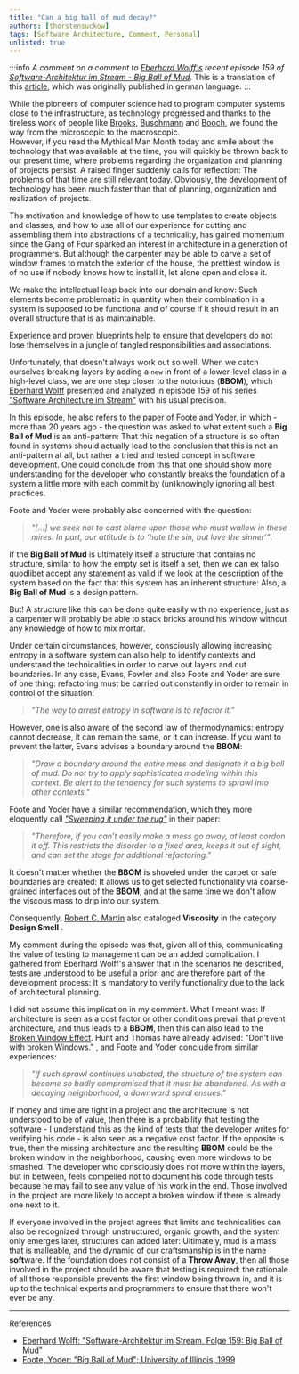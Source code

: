 ```yaml
---
title: "Can a big ball of mud decay?"
authors: [thorstensuckow]
tags: [Software Architecture, Comment, Personal]
unlisted: true
---
```




:::info
_A comment on a comment to [Eberhard Wolff's](https://ewolff.com/) recent episode 159 of [Software-Architektur im Stream - Big Ball of Mud](https://software-architektur.tv/2023/03/31/folge159.html)_. This is a translation of this [article](/blog/2023/04/14/big-ball-of-mud-decay), which was originally published in german language.
:::


While the pioneers of computer science had to program computer systems close to the infrastructure, as technology progressed and thanks to the tireless work of people like  [Brooks](https://en.wikipedia.org/wiki/Fred_Brooks), [Buschmann](https://en.wikipedia.org/wiki/Pattern-Oriented_Software_Architecture) and [Booch](https://en.wikipedia.org/wiki/Grady_Booch), we found the way from the microscopic to the macroscopic. <br />
However, if you read the Mythical Man Month <BibRef name="MMM" /> today and smile about the technology that was available at the time, you will quickly be thrown back to our present time, where problems regarding the organization and planning of projects persist. A raised finger suddenly calls for reflection: The problems of that time are still relevant today. Obviously, the development of technology has been much faster than that of planning, organization and realization of projects.

The motivation and knowledge of how to use templates to create objects and classes, and how to use all of our experience for cutting and assembling them into abstractions of a technicality, has gained momentum since the Gang of Four <BibRef name="Gof" />  sparked an interest in architecture in a generation of programmers. But although the carpenter may be able to carve a set of window frames to match the exterior of the house, the prettiest window is of no use if nobody knows how to install it, let alone open and close it.

We make the intellectual leap back into our domain and know: Such elements become problematic in quantity when their combination in a system is supposed to be functional and of course if it should result in an overall structure that is as maintainable.

Experience and proven blueprints help to ensure that developers do not lose themselves in a jungle of tangled responsibilities and associations.

Unfortunately, that doesn't always work out so well. When we catch ourselves breaking layers by adding a `new` in front of a lower-level class in a high-level class, we are one step closer to the notorious **<GlosRef name="Big Ball of Mud" file="sd.bigballofmud" />** (**BBOM**), which [Eberhard Wolff](https://ewolff.com) presented and analyzed in episode 159 of his series ["Software Architecture im Stream"](https://software-architektur.tv/2023/03/31/folge159.html) with his usual precision.

In this episode, he also refers to the paper of Foote and Yoder, in which - more than 20 years ago - the question was asked to what extent such a **Big Ball of Mud** is an anti-pattern: That this negation of a structure is so often found in systems should actually lead to the conclusion that this is not an anti-pattern at all, but rather a tried and tested concept in software development. One could conclude from this that one should show more understanding for the developer who constantly breaks the foundation of a system a little more with each commit by (un)knowingly ignoring all best practices.

Foote and Yoder were probably also concerned with the question:

> _"[…] we seek not to cast blame upon those who must wallow in these mires. In part, our attitude is to ‘hate the sin, but love the sinner‘"_.

If the **Big Ball of Mud** is ultimately itself a structure that contains no structure, similar to how the empty set is itself a set, then we can ex falso quodlibet accept any statement as valid if we look at the description of the system based on the fact that this system has an inherent structure: Also, a **Big Ball of Mud** is a design pattern.

But! A structure like this can be done quite easily with no experience, just as a carpenter will probably be able to stack bricks around his window without any knowledge of how to mix mortar.

Under certain circumstances, however, consciously allowing increasing entropy in a software system can also help to identify contexts and understand the technicalities in order to carve out layers and cut boundaries. In any case, Evans, Fowler and also Foote and Yoder are sure of one thing: refactoring must be carried out constantly in order to remain in control of the situation:

> _"The way to arrest entropy in software is to refactor it."_

However, one is also aware of the second law of thermodynamics: entropy cannot decrease, it can remain the same, or it can increase. If you want to prevent the latter, Evans advises a boundary around the **BBOM**:

> _"Draw a boundary around the entire mess and designate it a big ball of mud. Do not try to apply sophisticated modeling within this context. Be alert to the tendency for such systems to sprawl into other contexts."_ <BibRef name="DDDR" pp="38" />

Foote and Yoder have a similar recommendation, which they more eloquently call [_"Sweeping it under the rug"_](http://www.laputan.org/mud/mud.html#SweepingItUnderTheRug) in their paper:

> _"Therefore, if you can’t easily make a mess go away, at least cordon it off. This restricts the disorder to a fixed area, keeps it out of sight, and can set the stage for additional refactoring."_

It doesn't matter whether the **BBOM** is shoveled under the carpet or safe boundaries are created: It allows us to get selected functionality via coarse-grained interfaces out of the **BBOM**, and at the same time we don't allow the viscous mass to drip into our system.

Consequently, [Robert C. Martin](https://en.wikipedia.org/wiki/Robert_C._Martin) also cataloged **Viscosity** in the category **Design Smell** <BibRef name="ASD" pp="88" />.

My comment during the episode was that, given all of this, communicating the value of testing to management can be an added complication. I gathered from Eberhard Wolff's answer that in the scenarios he described, tests are understood to be useful a priori and are therefore part of the development process: It is mandatory to verify functionality due to the lack of architectural planning.

I did not assume this implication in my comment. What I meant was: If architecture is seen as a cost factor or other conditions prevail that prevent architecture, and thus leads to a **BBOM**, then this can also lead to the [Broken Window Effect](https://en.wikipedia.org/wiki/Broken_windows_theory). Hunt and Thomas have already advised: "Don't live with broken Windows." <BibRef name="PP" pp="7" />, and Foote and Yoder conclude from similar experiences:

> _"If such sprawl continues unabated, the structure of the system can become so badly compromised that it must be abandoned. As with a decaying neighborhood, a downward spiral ensues."_

If money and time are tight in a project and the architecture is not understood to be of value, then there is a probability that testing the software - I understand this as the kind of tests that the developer writes for verifying his code - is also seen as a negative cost factor. If the opposite is true, then the missing architecture and the resulting **BBOM** could be the broken window in the neighborhood, causing even more windows to be smashed. The developer who consciously does not move within the layers, but in between, feels compelled not to document his code through tests because he may fail to see any value of his work in the end. Those involved in the project are more likely to accept a broken window if there is already one next to it.

If everyone involved in the project agrees that limits and technicalities can also be recognized through unstructured, organic growth, and the system only emerges later, structures can added later: Ultimately, mud is a mass that is malleable, and the dynamic of our craftsmanship is in the name **soft**ware. If the foundation does not consist of a **Throw Away**, then all those involved in the project should be aware that testing is required: the rationale of all those responsible prevents the first window being thrown in, and it is up to the technical experts and programmers to ensure that there won't ever be any.

----
References

 - [Eberhard Wolff: "Software-Architektur im Stream, Folge 159: Big Ball of Mud"](https://software-architektur.tv/2023/03/31/folge159.html)
 - [Foote, Yoder: "Big Ball of Mud"; University of Illinois, 1999](http://www.laputan.org/mud/mud.html#SweepingItUnderTheRug)

